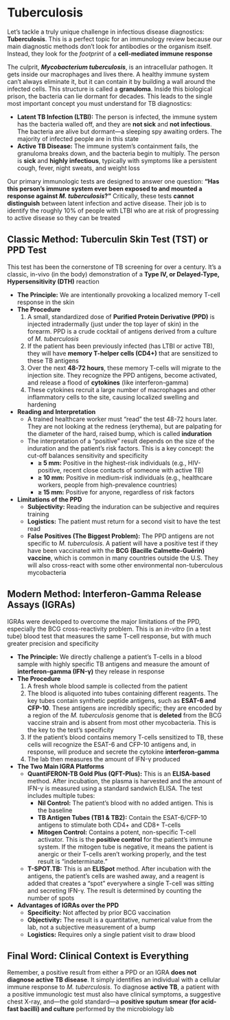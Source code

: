 # Tuberculosis {-}

Let's tackle a truly unique challenge in infectious disease diagnostics: **Tuberculosis**. This is a perfect topic for an immunology review because our main diagnostic methods don't look for antibodies or the organism itself. Instead, they look for the *footprint* of a **cell-mediated immune response**

The culprit, ***Mycobacterium tuberculosis***, is an intracellular pathogen. It gets inside our macrophages and lives there. A healthy immune system can't always eliminate it, but it can contain it by building a wall around the infected cells. This structure is called a **granuloma**. Inside this biological prison, the bacteria can lie dormant for decades. This leads to the single most important concept you must understand for TB diagnostics:

*   **Latent TB Infection (LTBI):** The person is infected, the immune system has the bacteria walled off, and they are **not sick** and **not infectious**. The bacteria are alive but dormant—a sleeping spy awaiting orders. The majority of infected people are in this state
*   **Active TB Disease:** The immune system's containment fails, the granuloma breaks down, and the bacteria begin to multiply. The person is **sick** and **highly infectious**, typically with symptoms like a persistent cough, fever, night sweats, and weight loss

Our primary immunologic tests are designed to answer one question: **"Has this person's immune system ever been exposed to and mounted a response against *M. tuberculosis*?"** Critically, these tests **cannot distinguish** between latent infection and active disease. Their job is to identify the roughly 10% of people with LTBI who are at risk of progressing to active disease so they can be treated

## **Classic Method: Tuberculin Skin Test (TST) or PPD Test** {-}

This test has been the cornerstone of TB screening for over a century. It's a classic, in-vivo (in the body) demonstration of a **Type IV, or Delayed-Type, Hypersensitivity (DTH)** reaction

*   **The Principle:** We are intentionally provoking a localized memory T-cell response in the skin
*   **The Procedure**
    1.  A small, standardized dose of **Purified Protein Derivative (PPD)** is injected intradermally (just under the top layer of skin) in the forearm. PPD is a crude cocktail of antigens derived from a culture of *M. tuberculosis*
    2.  If the patient has been previously infected (has LTBI or active TB), they will have **memory T-helper cells (CD4+)** that are sensitized to these TB antigens
    3.  Over the next **48-72 hours**, these memory T-cells will migrate to the injection site. They recognize the PPD antigens, become activated, and release a flood of **cytokines** (like interferon-gamma)
    4.  These cytokines recruit a large number of macrophages and other inflammatory cells to the site, causing localized swelling and hardening
*   **Reading and Interpretation**
    *   A trained healthcare worker must "read" the test 48-72 hours later. They are not looking at the redness (erythema), but are palpating for the diameter of the hard, raised bump, which is called **induration**
    *   The interpretation of a "positive" result depends on the size of the induration and the patient's risk factors. This is a key concept: the cut-off balances sensitivity and specificity
        *   **≥ 5 mm:** Positive in the highest-risk individuals (e.g., HIV-positive, recent close contacts of someone with active TB)
        *   **≥ 10 mm:** Positive in medium-risk individuals (e.g., healthcare workers, people from high-prevalence countries)
        *   **≥ 15 mm:** Positive for anyone, regardless of risk factors
*   **Limitations of the PPD**
    *   **Subjectivity:** Reading the induration can be subjective and requires training
    *   **Logistics:** The patient must return for a second visit to have the test read
    *   **False Positives (The Biggest Problem):** The PPD antigens are not specific to *M. tuberculosis*. A patient will have a positive test if they have been vaccinated with the **BCG (Bacille Calmette-Guérin) vaccine**, which is common in many countries outside the U.S. They will also cross-react with some other environmental non-tuberculous mycobacteria

## **Modern Method: Interferon-Gamma Release Assays (IGRAs)** {-}

IGRAs were developed to overcome the major limitations of the PPD, especially the BCG cross-reactivity problem. This is an *in-vitro* (in a test tube) blood test that measures the same T-cell response, but with much greater precision and specificity

*   **The Principle:** We directly challenge a patient's T-cells in a blood sample with highly specific TB antigens and measure the amount of **interferon-gamma (IFN-γ)** they release in response
*   **The Procedure**
    1.  A fresh whole blood sample is collected from the patient
    2.  The blood is aliquoted into tubes containing different reagents. The key tubes contain synthetic peptide antigens, such as **ESAT-6 and CFP-10**. These antigens are incredibly specific; they are encoded by a region of the *M. tuberculosis* genome that is **deleted** from the BCG vaccine strain and is absent from most other mycobacteria. This is the key to the test's specificity
    3.  If the patient's blood contains memory T-cells sensitized to TB, these cells will recognize the ESAT-6 and CFP-10 antigens and, in response, will produce and secrete the cytokine **interferon-gamma**
    4.  The lab then measures the amount of IFN-γ produced
*   **The Two Main IGRA Platforms**
    *   **QuantiFERON-TB Gold Plus (QFT-Plus):** This is an **ELISA-based** method. After incubation, the plasma is harvested and the amount of IFN-γ is measured using a standard sandwich ELISA. The test includes multiple tubes:
        *   **Nil Control:** The patient's blood with no added antigen. This is the baseline
        *   **TB Antigen Tubes (TB1 & TB2):** Contain the ESAT-6/CFP-10 antigens to stimulate both CD4+ and CD8+ T-cells
        *   **Mitogen Control:** Contains a potent, non-specific T-cell activator. This is the **positive control** for the patient's immune system. If the mitogen tube is negative, it means the patient is anergic or their T-cells aren't working properly, and the test result is "indeterminate."
    *   **T-SPOT.TB:** This is an **ELISpot** method. After incubation with the antigens, the patient's cells are washed away, and a reagent is added that creates a "spot" everywhere a single T-cell was sitting and secreting IFN-γ. The result is determined by counting the number of spots
*   **Advantages of IGRAs over the PPD**
    *   **Specificity:** Not affected by prior BCG vaccination
    *   **Objectivity:** The result is a quantitative, numerical value from the lab, not a subjective measurement of a bump
    *   **Logistics:** Requires only a single patient visit to draw blood

## **Final Word: Clinical Context is Everything** {-}

Remember, a positive result from either a PPD or an IGRA **does not diagnose active TB disease**. It simply identifies an individual with a cellular immune response to *M. tuberculosis*. To diagnose **active TB**, a patient with a positive immunologic test must also have clinical symptoms, a suggestive chest X-ray, and—the gold standard—a **positive sputum smear (for acid-fast bacilli) and culture** performed by the microbiology lab
